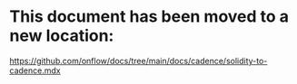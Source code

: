 # This document has been moved to a new location:

https://github.com/onflow/docs/tree/main/docs/cadence/solidity-to-cadence.mdx
